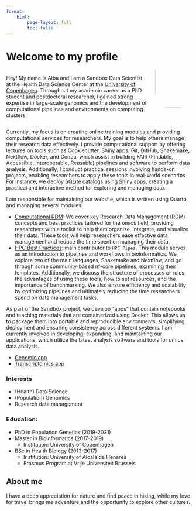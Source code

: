 ```yaml
---
format: 
    html:
        page-layout: full
        toc: false
---
```


# Welcome to my profile

:::columns
:::{.column width="80%"}
Hey! My name is Alba and I am a Sandbox Data Scientist at the Health Data Science Center at the [University of Copenhagen]( https://www.ku.dk/). Throughout my academic career as a PhD student and postdoctoral researcher, I gained strong expertise in large-scale genomics and the development of computational pipelines and environments on computing clusters.
:::

:::{.column width="20%"}
<div style="margin-bottom: -10px;margin-top: -60px">
![](images/ARM_full.jpg){fig-align="right" width=150 style="border-radius: 30%;"}
</div>
:::
:::

Currently, my focus is on creating online training modules and providing computational services for researchers. My goal is to help others manage their research data effectively. I provide computational support by offering lectures on tools such as Cookiecutter, Shiny apps, Git, GitHub, Snakemake, Nextflow, Docker, and Conda, which assist in building FAIR (Findable, Accessible, Interoperable, Reusable) pipelines and software to perform data analysis. Additionally, I conduct practical sessions involving hands-on projects, enabling researchers to apply these tools in real-world scenarios. For instance, we deploy SQLite catalogs using Shiny apps, creating a practical and interactive method for exploring and managing data.

I am responsible for maintaining our website, which is written using Quarto, and managing several modules:

- [Computational RDM](https://hds-sandbox.github.io/RDM_NGS_course/): We cover key Research Data Management (RDM) concepts and best practices tailored for the omics field, providing researchers with a toolkit to help them organize, integrate, and visualize their data. These tools will help researchers ease effective data management and reduce the time spent on managing their data. 
- [HPC Best Practices](https://hds-sandbox.github.io/HPC-lab/): main contributor to `HPC Pipes`. This module serves as an introduction to pipelines and workflows in bioinformatics. We explore two of the main languages, Snakemake and Nextflow, and go through some community-based nf-core pipelines, examining their templates. Additionally, we discuss the structure of processes or rules, the advantages of using these tools, how to set resources, and the importance of benchmarking. We also ensure efficiency and scalability by optimizing pipelines and ultimately reducing the time researchers spend on data management tasks. 

As part of the Sandbox project, we develop "apps" that contain notebooks and teaching materials that are containerized using Docker. This allows us to package them into portable and reproducible environments, simplifying deployment and ensuring consistency across different systems. I am currently involved in developing, expanding, and maintaining our applications, which utilize the latest analysis software and tools for omics data analysis.

- [Genomic app](https://hds-sandbox.github.io/modules/)
- [Transcriptomics app](https://hds-sandbox.github.io/modules/)

### Interests
- (Health) Data Science
- (Population) Genomics
- Research data management

### Education:
- PhD in Population Genetics (2019-2021)
- Master in Bioinformatics (2017-2019)
    - Institution: University of Copenhagen
- BSc in Health Biology (2013-2017)
    - Institution: University of Alcalá de Henares
    - Erasmus Program at Vrije Universiteit Brussels 

## About me 
I have a deep appreciation for nature and find peace in hiking, while my love for travel brings me adventure and the opportunity to explore other cultures.


